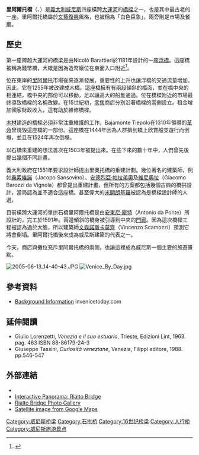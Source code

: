 {{Infobox Bridge
|bridge_name   = 里阿爾托橋
|image         = Rialto Bridge at night2.jpg
|caption       = 里阿爾托橋
|official_name = 
|carries       = 人行橋樑<ref name="fulton">{{cite book
 | last = Fulton
 | first = Charles Carroll
 | authorlink = 
 | coauthors = 
 | editor = 
 | others = 
 | title = Europe Viewed Through American Spectacles
 | origdate = 
 | origyear = 
 | origmonth = 
 | url = http://books.google.com/books?id=i0MLAAAAYAAJ
 | format = Google books
 | accessdate = 2008-09-05
 | accessyear = 
 | accessmonth = 
 | edition = 
 | date = 
 | year = 1874
 | month = 
 | publisher = J.P. Lippincott & Co.
 | location = Philadelphia
 | language = 
 | id = 
 | chapter = 
 | chapterurl = 
 | quote = There being no vehicles or horses in Venice, it is simply for pedestrians.
 | page = 242
}}
</ref>
|crosses       = [[大運河_(威尼斯)|大運河]]
|locale        = [[義大利|義大利]][[威尼斯|威尼斯]]
|maint         = 
|id            = 
|design        = 石造[[拱橋|拱橋]]
|mainspan      = 28.80公尺
|length        = 
|width         = 22.90公尺
|height        = 7.32公尺
|load          = 
|clearance     = 
|below         = 
|traffic       = 
|begin         = 1588年
|complete      = 1591年
|open          = 
|closed        = 
|toll          = 
|map_cue       = 
|map_image     = 
|map_text      = 
|map_width     = 
|coordinates   = {{coord|45.438037|N|12.335895|E|region:IT_type:landmark|display=inline,title}}
|lat           = 
|long          = 
}}

'''里阿爾托橋'''（{{lang-it|Ponte di Rialto}}、{{lang-en|Rialto Bridge}}）是[[義大利|義大利]][[威尼斯|威尼斯]]四座橫跨[[大運河_(威尼斯)|大運河]]的[[橋樑|橋樑]]之一，也是其中最古老的一座。里阿爾托橋屬於[[文藝復興|文藝復興]]風格，也被稱為「白色巨象」，兩旁則是市場及餐廳。

==歷史==
第一座跨越大運河的橋梁是由Nicolò Barattieri於1181年設計的一座[[浮橋|浮橋]]。這座橋被稱為錢幣橋，大概是因為造幣廠位在東面入口附近<ref name="molmenti">{{cite book
 | last = Molmenti
 | first = Pompeo
 | authorlink = 
 | coauthors = Horatio Forbes Brown
 | editor = 
 | others = 
 | title = Venice: Its Individual Growth from the Earliest Beginnings to the Fall of the Republic
 | origdate = 
 | origyear = 
 | origmonth = 
 | url = http://books.google.com/books?id=J3MKAAAAIAAJ
 | format = Google books
 | accessdate = 2008-09-05
 | edition = 
 | date = 1906-10-13
 | year = 
 | month = 
 | publisher = A.C. McClurg & Co.
 | location = Chicago
 | language = 
 | id = 
 | chapter = 
 | chapterurl = 
 | quote = 
 | page = 29
 | archive-date = 2013-10-01
 | archive-url = https://web.archive.org/web/20131001181232/http://books.google.com/books?id=J3MKAAAAIAAJ
 | dead-url = no
 }}</ref>。

位在東岸的[[里阿爾托|里阿爾托]]市場後來逐漸發展，重要性的上升也讓浮橋的交通流量增加。因此，它在1255年被改建成木橋。這座橋擁有有兩段傾斜的橋面，並在橋中央的相連結，橋中央的部份可以移動，足以讓高大的船隻通過。位在橋樑附近的市場最終導致橋樑的名稱改變。在15世紀初，[[零售|零售]]商店分別沿著橋樑的兩側設立。租金增加國家財政收入，這有助於維修橋樑。

[[木材|木材]]建造的橋樑必須非常注重維護的工作。Bajamonte Tiepolo在1310年領導的[[革命|革命]]曾燒毀這座橋的一部份。這座橋在1444年因為人群擠到橋上欣賞船支遊行而倒塌，並且在1524年再次倒塌。

以石橋來重建的想法首次在1503年被提出來。在些下來的數十年中，人們曾先後提出幾個不同計畫。

義大利政府在1551年要求設計師提出里奧托橋的重建計劃。幾位著名的建築師，例如[[桑索維諾|桑索維諾]]（Jacopo Sansovino）、[[安德烈亞·帕拉弟奧|安德烈亞·帕拉弟奧]]及[[維尼奧拉|維尼奧拉]]（Giacomo Barozzi da Vignola）都曾提出重建計畫，但所有的方案都包括幾個古典的橋拱設計，當局認為並不適合這座橋。甚至偉大的[[米開朗基羅|米開朗基羅]]被認為是橋樑設計師的人選。

目前橫跨大運河的單拱石橋里阿爾托橋是由[[安東尼·龐特|安東尼·龐特]]（Antonio da Ponte）所設計的，完工於1591年。兩邊傾斜的橋身被引導到中央的[[門廊|門廊]]。因為這次橋樑工程被認為過於大膽，所以建築師[[文森諾斯卡莫齊|文森諾斯卡莫齊]]（Vincenzo Scamozzi）預測它將會倒塌。里阿爾托橋後來成為威尼斯建築的代表之一。

今天，商店與攤位充斥里阿爾托橋的兩側，也讓這裡成為威尼斯一個主要的旅遊景點。

[[Image:2005-06-13_14-40-43.JPG|thumb]]
[[Image:Venice_By_Day.jpg|thumb]]

== 參考資料 ==
{{reflist}} 
*[https://web.archive.org/web/20060116093538/http://www.invenicetoday.com/art-tour/bridges/rialto.htm Background Information] invenicetoday.com

== 延伸閱讀 ==
*Giulio Lorenzetti, ''Venezia e il suo estuario'', Trieste, Edizioni Lint, 1963. pag. 463 ISBN 88-86179-24-3
*Giuseppe Tassini, ''Curiosità veneziane'', Venezia, Filippi editore, 1988. pp.546-547

== 外部連結 ==
{{commons|Ponte_di_Rialto|Rialto Bridge}}
*{{Structurae|id=s0000461|title=Rialto Bridge}}
*[https://web.archive.org/web/20090802133717/http://www.earthpano.com/italy/venicerialto/rialto.htm Interactive Panorama: Rialto Bridge]
*[http://www.letsgo-europe.com/Italy/Venice/rialto.html Rialto Bridge Photo Gallery] {{Wayback|url=http://www.letsgo-europe.com/Italy/Venice/rialto.html |date=20171107055408 }}
*[http://maps.google.com/maps?q=venice,+italy&ll=45.438002,12.335501&spn=0.003004,0.010274&t=k&hl=en Satellite image from Google Maps] {{Wayback|url=http://maps.google.com/maps?q=venice,+italy&ll=45.438002,12.335501&spn=0.003004,0.010274&t=k&hl=en |date=20111218165945 }}

{{威尼斯地标}}

[[Category:威尼斯桥梁|Category:威尼斯桥梁]]
[[Category:石拱桥|Category:石拱桥]]
[[Category:16世纪桥梁|Category:16世纪桥梁]]
[[Category:人行桥|Category:人行桥]]
[[Category:威尼斯旅游景点|Category:威尼斯旅游景点]]